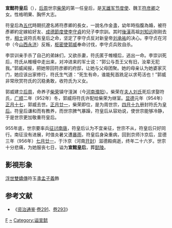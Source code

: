 '''宣懿符皇后'''（{{bd|931年||956年||catIdx=F}}），[[后周|后周]]世宗[[周世宗|柴荣]]的第一任皇后，是[[天雄军节度使|天雄军节度使]]、魏王[[符彦卿|符彦卿]]之女。性格明果、胸怀大志。

符皇后為[[五代|五代]]時期抗遼名將符彥卿的長女，一說名作金盞，幼年時指腹為婚，被符彥卿約定嫁給好友、[[成德節度使|成德節度使]][[李守貞|李守貞]]的兒子李宗訓。其时[[後漢|後漢]]高祖[[刘知远|刘知远]]刚刚去世，[[相士|相士]]说符氏有皇后之命，坚定了李守贞反对新皇帝[[刘承祐|刘承祐]]的决心。李守贞在河中（今[[山西省|山西]][[永济市|永济]]）反叛，[[枢密使|枢密使]][[郭威|郭威]]奉命讨伐，李守贞兵败自杀。

李崇训亲手杀了自己的弟妹们，又欲杀妻，符氏匿于帷幔后，逃出一命。李崇训死后，符氏从帷幔中走出来，对冲进来的军士说：“郭公与吾王父有旧，汝辈无犯我。”郭威闻报，把她带回符彦卿的府邸，让她与父母团聚。她的母亲认为她婆家灭门，她应该出家修行，符氏生气道：“死生有命，谁能髡首跣足以求苟活也！”郭威非常欣赏符氏的沉稳勇敢，收符氏为义女。

郭威建立[[后周|后周]]，命养子[[周世宗|柴荣]]镇守澶渊（今[[河南省|河南]][[濮阳市|濮阳]]）。柴荣在[[貞惠皇后_(後周)|夫人刘氏]]死后求娶符氏，[[广顺|广顺]]二年（952年）冬，郭威将符氏许配给柴荣为继室。[[显德|显德]]元年（954年）[[正月十七|正月十七]]，郭威去世。[[正月廿一|正月廿一]]，柴荣即位，是为周世宗，[[四月十九|四月十九]]册封符氏为[[皇后|皇后]]。符皇后谦和而有教养，而世宗脾气暴躁，符皇后从容劝说，使世宗能够冷静，于是世宗更加敬重符皇后。

955年底，世宗要率兵[[后周攻南唐之战|征讨南唐]]，符皇后认为不宜亲征，世宗不从，符皇后只好同行。南征没有进展，时值炎暑又遭[[暴雨|暴雨]]，符皇后身染重病，回到京师汴京后，显德三年（956年）[[七月廿一|七月廿一]]，于汴京（河南[[开封市|开封]]）滋德殿病逝，终年二十六岁。世宗十分悲痛，为她服丧七日，谥为'''宣懿皇后'''，葬[[懿陵|懿陵]]。
 
{{start box}} 
{{s-before|[[后汉|后汉]][[李皇后_(後漢高祖)|李皇后]]}} 
{{s-title|[[:Category:后周皇后|后周皇后]]|954年—956年}} 
{{s-after|[[符太后|小符皇后]]}} 
{{end box}}

==影視形象==
[[浮世雙嬌傳|浮世雙嬌傳]]符玉盞[[孟子義|孟子義]]飾

==参考文献==
*《[[资治通鉴|资治通鉴]]·[[s:資治通鑑/卷291|卷291]]、[[s:資治通鑑/卷293|卷293]]》
{{五代皇后}}

[[Category:后周皇后|F]]
[[Category:符姓|~]]
[[Category:谥宣懿|Category:谥宣懿]]